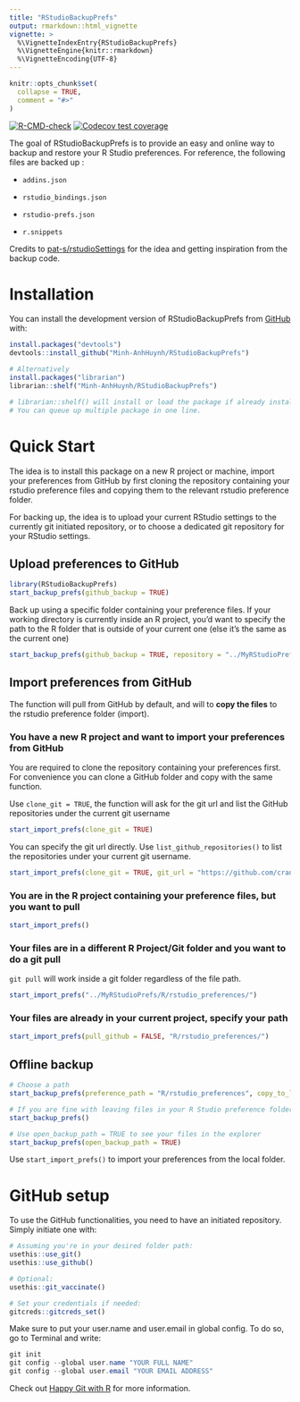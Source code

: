 ```yaml
---
title: "RStudioBackupPrefs"
output: rmarkdown::html_vignette
vignette: >
  %\VignetteIndexEntry{RStudioBackupPrefs}
  %\VignetteEngine{knitr::rmarkdown}
  %\VignetteEncoding{UTF-8}
---
```


```r
knitr::opts_chunk$set(
  collapse = TRUE,
  comment = "#>"
)
```

<!-- badges: start -->

[![R-CMD-check](https://github.com/Minh-AnhHuynh/RStudioBackupPrefs/actions/workflows/R-CMD-check.yaml/badge.svg)](https://github.com/Minh-AnhHuynh/RStudioBackupPrefs/actions/workflows/R-CMD-check.yaml)
[![Codecov test
coverage](https://codecov.io/gh/Minh-AnhHuynh/RStudioBackupPrefs/branch/main/graph/badge.svg)](https://app.codecov.io/gh/Minh-AnhHuynh/RStudioBackupPrefs?branch=main)

<!-- badges: end -->

The goal of RStudioBackupPrefs is to provide an easy and online way to
backup and restore your R Studio preferences. For reference, the
following files are backed up :

-   `addins.json`

-   `rstudio_bindings.json`

-   `rstudio-prefs.json`

-   `r.snippets`

Credits to
[pat-s/rstudioSettings](https://github.com/pat-s/rstudioSettings.git)
for the idea and getting inspiration from the backup code.

# Installation

You can install the development version of RStudioBackupPrefs from
[GitHub](https://github.com/) with:

``` r
install.packages("devtools")
devtools::install_github("Minh-AnhHuynh/RStudioBackupPrefs")

# Alternatively
install.packages("librarian") 
librarian::shelf("Minh-AnhHuynh/RStudioBackupPrefs")

# librarian::shelf() will install or load the package if already installed.
# You can queue up multiple package in one line.
```


# Quick Start

The idea is to install this package on a new R project or machine,
import your preferences from GitHub by first cloning the repository
containing your rstudio preference files and copying them to the
relevant rstudio preference folder.

For backing up, the idea is to upload your current RStudio settings to
the currently git initiated repository, or to choose a dedicated git
repository for your RStudio settings.



## Upload preferences to GitHub

``` r
library(RStudioBackupPrefs)
start_backup_prefs(github_backup = TRUE)
```
Back up using a specific folder containing your preference files. If your
working directory is currently inside an R project, you'd want to specify the
path to the R folder that is outside of your current one (else it's the same as
the current one)

``` r
start_backup_prefs(github_backup = TRUE, repository = "../MyRStudioPrefs")
```


## Import preferences from GitHub

The function will pull from GitHub by default, and will to **copy the files** to
the rstudio preference folder (import).


### You have a new R project and want to import your preferences from GitHub

You are required to clone the repository containing your preferences
first. For convenience you can clone a GitHub folder and copy with the
same function.

Use `clone_git = TRUE`, the function will ask for the git url and list the GitHub repositories under the current git username


``` r
start_import_prefs(clone_git = TRUE)
```

You can specify the git url directly.
Use `list_github_repositories()` to list the repositories under your current git username.

``` r
start_import_prefs(clone_git = TRUE, git_url = "https://github.com/cran/dummies")
```

### You are in the R project containing your preference files, but you want to pull

``` r
start_import_prefs()

```


### Your files are in a different R Project/Git folder and you want to do a git pull

`git pull` will work inside a git folder regardless of the file path.

``` r
start_import_prefs("../MyRStudioPrefs/R/rstudio_preferences/")

```


### Your files are already in your current project, specify your path

``` r
start_import_prefs(pull_github = FALSE, "R/rstudio_preferences/")
```


## Offline backup

``` r
# Choose a path
start_backup_prefs(preference_path = "R/rstudio_preferences", copy_to_local = TRUE) 

# If you are fine with leaving files in your R Studio preference folder
start_backup_prefs()

# Use open_backup_path = TRUE to see your files in the explorer
start_backup_prefs(open_backup_path = TRUE)
```

Use `start_import_prefs()` to import your preferences from the local
folder.



# GitHub setup

To use the GitHub functionalities, you need to have an initiated
repository. Simply initiate one with:

``` r
# Assuming you're in your desired folder path:
usethis::use_git()
usethis::use_github()

# Optional:
usethis::git_vaccinate()

# Set your credentials if needed:
gitcreds::gitcreds_set()
```

Make sure to put your user.name and user.email in global config. To do
so, go to Terminal and write:

``` powershell
git init
git config --global user.name "YOUR FULL NAME"
git config --global user.email "YOUR EMAIL ADDRESS"
```

Check out [Happy Git with R](https://happygitwithr.com/) for more
information.
